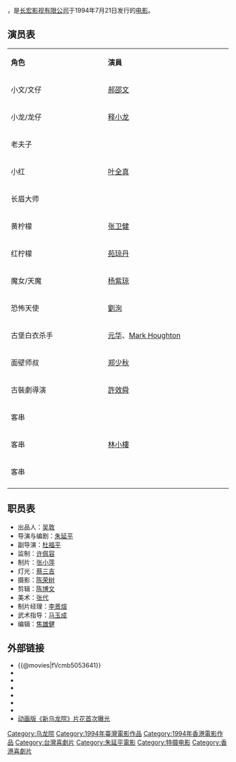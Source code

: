 {{Expand|time=2011-12-23}}
{{Infobox Film
|片名          = -{zh-cn:笑林小子2：新乌龙院;zh-tw:新烏龍院}-
|電影原名      = ''{{lang|en|Shaolin Popey II: Messy Temple}}''
|圖像          = 
|圖像說明      = 
|導演          = [[朱延平|朱延平]]
|監製          = 許佩容
|製片          = 李景瑄
|編劇          = [[譚志華|譚志華]]
|劇本          = 
|故事          = 
|原著          = 
|旁白          = 
|統籌          = 
|主演          = [[郝劭文|郝劭文]]<br>[[釋小龍|釋小龍]]<br>[[吳孟達|吳孟達]]<br>[[鄭少秋|鄭少秋]]<br>[[張衛健|張衛健]]<br>[[楊紫瓊|楊紫瓊]]<br>[[葉全真|葉全真]]
|分級          = 
|副標題        = 
|主題曲        = 
|片頭曲        = 
|片尾曲        = 
|配樂          = 
|攝影          = 陳榮樹
|剪輯          = 梅桐烈、[[陳博文|陳博文]]
|製片商        = 長宏影視有限公司
|發行商        = 新一代 (香港)
|上映日期      = {{BHKG}}：{{Film date|1994|7|21}}<br>{{TWN}}：{{start date|1995|7|7}}
|發行日期      = 
|片長          = 90分鐘
|產地          = {{TWN}}<ref>http://www.taiwancinema.com/ct_23759_38</ref>
|語言          = [[華語|華語]]、[[粵語|粵語]]
|官方網站      = 
|預算          = 
|票房          = HK $4,484,248
|前集          = [[笑林小子|笑林小子]]
|續集          = 新烏龍院2：無敵反斗星
|香港片名      = 笑林小子2：新烏龍院
|澳門片名      = 卜派小子2
|台灣片名      = 新烏龍院
|新馬片名      = 卜派小子2
|sarft_id    = 
|amg_id      = <!-- AMG（All Media Guide）ID -->
|imdb_id     = tt0111766
}}
{{engname|《-{zh-cn:笑林小子2：新乌龙院;zh-tw:新烏龍院}-》|''Shaolin Popey II: Messy Temple''}}，是[[长宏影视有限公司|长宏影视有限公司]]于1994年7月21日发行的[[电影|电影]]。

==演员表==
{|class="wikitable" style="width:60%"
|- style="background:cornflowerblue; color:white" align=center
|style="width:12%"|'''角色'''||style="width:12%"|'''演員'''
|-
|小文/文仔||[[郝邵文|郝邵文]]　　
|-
|小龙/龙仔||[[释小龙|释小龙]]
|-
|老夫子||{{box|[[吳孟達|吳孟達]]}} 
|-
|小红||[[叶全真|叶全真]]　　
|-
|长眉大师||{{box|[[李名煬|李名煬]]}} 
|-
|黄柠檬||[[张卫健|张卫健]]
|-
|红柠檬||[[苑琼丹|苑琼丹]]　　
|-
|魔女/天魔||[[杨紫琼|杨紫琼]]
|-
|恐怖天使||[[劉洵|劉洵]]　
|-
|古堡白衣杀手||[[元华|元华]]、[[Mark_Houghton|Mark Houghton]]　　
|-
|面壁师叔||[[郑少秋|郑少秋]]  
|-
|古裝劇導演||[[許效舜|許效舜]]　
|-
|客串||{{box|[[顧寶明|顧寶明]]}}
|-
|客串||[[林小樓|林小樓]]
|-
|客串||{{box|[[乾德門|乾德門]]}} 
|-
|}

==职员表==
*出品人：[[吴敦|吴敦]] 　　
*导演与编剧：[[朱延平|朱延平]] 
*副导演：[[杜福平|杜福平]] 
*监制：[[许佩容|许佩容]] 
*制片：[[张小萍|张小萍]] 　　
*灯光：[[蔡三吉|蔡三吉]] 
*摄影：[[陈荣树|陈荣树]] 　　
*剪辑：[[陈博文|陈博文]] 
*美术：[[张代|张代]] 　　
*制片经理：[[李景煊|李景煊]] 
*武术指导：[[马玉成|马玉成]]
*编辑：[[焦雄健|焦雄健]] 　　

==外部链接==
*{{@movies|fVcmb5053641}}
*{{douban}}
*{{Mtime|22825}}
*{{Amg movie|240990}}
*{{rotten-tomatoes|shaolin_popey_2_messy_temple}}
*{{hkmdb title|7870}}
*{{imdb title|0111766}}
*[https://web.archive.org/web/20120307020342/http://comic.qq.com/a/20081113/000025.htm  动画版《新乌龙院》片花首次曝光]
{{乌龙院}}
{{Portal bar|台灣|電影}}
[[Category:乌龙院|Category:乌龙院]]
[[Category:1994年臺灣電影作品|Category:1994年臺灣電影作品]]
[[Category:1994年香港電影作品|Category:1994年香港電影作品]]
[[Category:台灣喜劇片|Category:台灣喜劇片]]
[[Category:朱延平電影|Category:朱延平電影]]
[[Category:特摄电影|Category:特摄电影]]
[[Category:香港喜劇片|Category:香港喜劇片]]